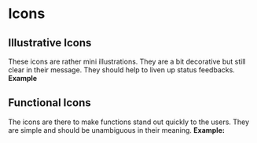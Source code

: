 
<Meta title="Design/Icons" />

# Icons

## Illustrative Icons

These icons are rather mini illustrations. They are a bit decorative but still clear in their message. They should help to liven up status feedbacks.
**Example**

## Functional Icons

The icons are there to make functions stand out quickly to the users. They are simple and should be unambiguous in their meaning.
**Example:**
